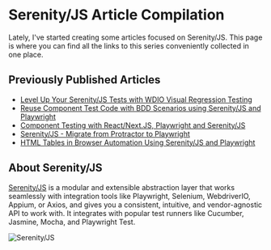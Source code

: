 # Serenity/JS Article Compilation

Lately, I've started creating some articles focused on Serenity/JS.
This page is where you can find all the links to this series 
conveniently collected in one place.

## Previously Published Articles

- [Level Up Your Serenity/JS Tests with WDIO Visual Regression Testing](../sjs-visual-wdio)
- [Reuse Component Test Code with BDD Scenarios using Serenity/JS and Playwright](../sjs-playwright-ct-cucumber)
- [Component Testing with React/Next.JS, Playwright and Serenity/JS](../sjs-playwright-ct)
- [Serenity/JS - Migrate from Protractor to Playwright](../serenityjs-protractor2playwright)
- [HTML Tables in Browser Automation Using Serenity/JS and Playwright](../serenityjs-tables-peql)

## About Serenity/JS

[Serenity/JS](https://serenity-js.org/) is a modular and extensible abstraction layer that works seamlessly 
with integration tools like Playwright, Selenium, WebdriverIO, Appium, or Axios, 
and gives you a consistent, intuitive, and vendor-agnostic API to work with.
It integrates with popular test runners like Cucumber, Jasmine, Mocha, and Playwright Test.

![Serenity/JS](/img/serenity-js-social-card.jpg)
